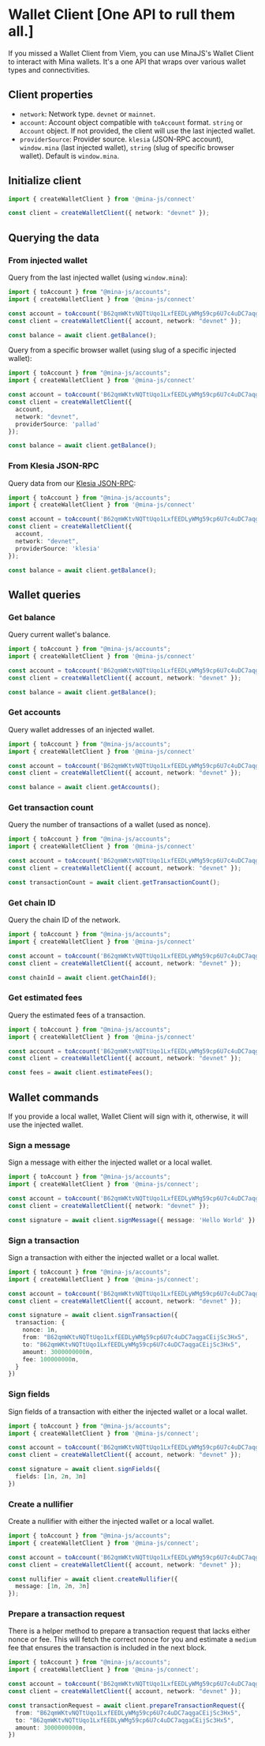 # Wallet Client [One API to rull them all.]

If you missed a Wallet Client from Viem, you can use MinaJS's Wallet Client to interact with Mina wallets. It's a one API that wraps over various wallet types and connectivities.

## Client properties

- `network`: Network type. `devnet` or `mainnet`.
- `account`: Account object compatible with `toAccount` format. `string` or `Account` object. If not provided, the client will use the last injected wallet.
- `providerSource`: Provider source. `klesia` (JSON-RPC account), `window.mina` (last injected wallet), `string` (slug of specific browser wallet). Default is `window.mina`.

## Initialize client

```ts twoslash
import { createWalletClient } from '@mina-js/connect'

const client = createWalletClient({ network: "devnet" });
```

## Querying the data

### From injected wallet

Query from the last injected wallet (using `window.mina`):

```ts twoslash
import { toAccount } from "@mina-js/accounts";
import { createWalletClient } from '@mina-js/connect'

const account = toAccount('B62qmWKtvNQTtUqo1LxfEEDLyWMg59cp6U7c4uDC7aqgaCEijSc3Hx5');
const client = createWalletClient({ account, network: "devnet" });

const balance = await client.getBalance();
```

Query from a specific browser wallet (using slug of a specific injected wallet):

```ts twoslash
import { toAccount } from "@mina-js/accounts";
import { createWalletClient } from '@mina-js/connect'

const account = toAccount('B62qmWKtvNQTtUqo1LxfEEDLyWMg59cp6U7c4uDC7aqgaCEijSc3Hx5');
const client = createWalletClient({
  account,
  network: "devnet",
  providerSource: 'pallad'
});

const balance = await client.getBalance();
```

### From Klesia JSON-RPC

Query data from our [Klesia JSON-RPC](/klesia):

```ts twoslash
import { toAccount } from "@mina-js/accounts";
import { createWalletClient } from '@mina-js/connect'

const account = toAccount('B62qmWKtvNQTtUqo1LxfEEDLyWMg59cp6U7c4uDC7aqgaCEijSc3Hx5');
const client = createWalletClient({
  account,
  network: "devnet",
  providerSource: 'klesia'
});

const balance = await client.getBalance();
```

## Wallet queries

### Get balance

Query current wallet's balance.

```ts twoslash
import { toAccount } from "@mina-js/accounts";
import { createWalletClient } from '@mina-js/connect'

const account = toAccount('B62qmWKtvNQTtUqo1LxfEEDLyWMg59cp6U7c4uDC7aqgaCEijSc3Hx5');
const client = createWalletClient({ account, network: "devnet" });

const balance = await client.getBalance();
```

### Get accounts

Query wallet addresses of an injected wallet.

```ts twoslash
import { toAccount } from "@mina-js/accounts";
import { createWalletClient } from '@mina-js/connect'

const account = toAccount('B62qmWKtvNQTtUqo1LxfEEDLyWMg59cp6U7c4uDC7aqgaCEijSc3Hx5');
const client = createWalletClient({ account, network: "devnet" });

const balance = await client.getAccounts();
```

### Get transaction count

Query the number of transactions of a wallet (used as nonce).

```ts twoslash
import { toAccount } from "@mina-js/accounts";
import { createWalletClient } from '@mina-js/connect'

const account = toAccount('B62qmWKtvNQTtUqo1LxfEEDLyWMg59cp6U7c4uDC7aqgaCEijSc3Hx5');
const client = createWalletClient({ account, network: "devnet" });

const transactionCount = await client.getTransactionCount();
```

### Get chain ID

Query the chain ID of the network.

```ts twoslash
import { toAccount } from "@mina-js/accounts";
import { createWalletClient } from '@mina-js/connect'

const account = toAccount('B62qmWKtvNQTtUqo1LxfEEDLyWMg59cp6U7c4uDC7aqgaCEijSc3Hx5');
const client = createWalletClient({ account, network: "devnet" });

const chainId = await client.getChainId();
```

### Get estimated fees

Query the estimated fees of a transaction.

```ts twoslash
import { toAccount } from "@mina-js/accounts";
import { createWalletClient } from '@mina-js/connect'

const account = toAccount('B62qmWKtvNQTtUqo1LxfEEDLyWMg59cp6U7c4uDC7aqgaCEijSc3Hx5');
const client = createWalletClient({ account, network: "devnet" });

const fees = await client.estimateFees();
```

## Wallet commands

If you provide a local wallet, Wallet Client will sign with it, otherwise, it will use the injected wallet.

### Sign a message

Sign a message with either the injected wallet or a local wallet.

```ts twoslash
import { toAccount } from "@mina-js/accounts";
import { createWalletClient } from '@mina-js/connect';

const account = toAccount('B62qmWKtvNQTtUqo1LxfEEDLyWMg59cp6U7c4uDC7aqgaCEijSc3Hx5');
const client = createWalletClient({ network: "devnet" });

const signature = await client.signMessage({ message: 'Hello World' })
```

### Sign a transaction

Sign a transaction with either the injected wallet or a local wallet.

```ts twoslash
import { toAccount } from "@mina-js/accounts";
import { createWalletClient } from '@mina-js/connect';

const account = toAccount('B62qmWKtvNQTtUqo1LxfEEDLyWMg59cp6U7c4uDC7aqgaCEijSc3Hx5');
const client = createWalletClient({ account, network: "devnet" });

const signature = await client.signTransaction({
  transaction: {
  	nonce: 1n,
  	from: "B62qmWKtvNQTtUqo1LxfEEDLyWMg59cp6U7c4uDC7aqgaCEijSc3Hx5",
  	to: "B62qmWKtvNQTtUqo1LxfEEDLyWMg59cp6U7c4uDC7aqgaCEijSc3Hx5",
  	amount: 3000000000n,
  	fee: 100000000n,
  }
})
```

### Sign fields

Sign fields of a transaction with either the injected wallet or a local wallet.

```ts twoslash
import { toAccount } from "@mina-js/accounts";
import { createWalletClient } from '@mina-js/connect';

const account = toAccount('B62qmWKtvNQTtUqo1LxfEEDLyWMg59cp6U7c4uDC7aqgaCEijSc3Hx5');
const client = createWalletClient({ account, network: "devnet" });

const signature = await client.signFields({
  fields: [1n, 2n, 3n]
})
```

### Create a nullifier

Create a nullifier with either the injected wallet or a local wallet.

```ts twoslash
import { toAccount } from "@mina-js/accounts";
import { createWalletClient } from '@mina-js/connect';

const account = toAccount('B62qmWKtvNQTtUqo1LxfEEDLyWMg59cp6U7c4uDC7aqgaCEijSc3Hx5');
const client = createWalletClient({ account, network: "devnet" });

const nullifier = await client.createNullifier({
  message: [1n, 2n, 3n]
});
```

### Prepare a transaction request

There is a helper method to prepare a transaction request that lacks either nonce or fee. This will fetch the correct nonce for you and estimate a `medium` fee that ensures the transaction is included in the next block.

```ts twoslash
import { toAccount } from "@mina-js/accounts";
import { createWalletClient } from '@mina-js/connect';

const account = toAccount('B62qmWKtvNQTtUqo1LxfEEDLyWMg59cp6U7c4uDC7aqgaCEijSc3Hx5');
const client = createWalletClient({ account, network: "devnet" });

const transactionRequest = await client.prepareTransactionRequest({
  from: "B62qmWKtvNQTtUqo1LxfEEDLyWMg59cp6U7c4uDC7aqgaCEijSc3Hx5",
  to: "B62qmWKtvNQTtUqo1LxfEEDLyWMg59cp6U7c4uDC7aqgaCEijSc3Hx5",
  amount: 3000000000n,
})
```
